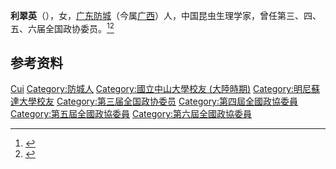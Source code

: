 '''利翠英'''（{{bd|1912年|}}），女，[[广东|广东]][[防城|防城]]（今属[[广西|广西]]）人，中国昆虫生理学家，曾任第三、四、五、六届全国政协委员。<ref>{{Cite book|title=历届全国政协委员人名辞典|author=|publisher=中国国际广播出版社|year=1996|isbn=9787507813746|location=北京|pages=286}}</ref><ref>{{Cite book|title=中华人民共和国职官志|author=何虎生, 李耀东, 向常福主编|publisher=中国社会出版社|year=2003|isbn=9787800883934|location=北京|pages=}}</ref>

== 参考资料 ==
{{reflist}}

{{中国人物小作品}}

{{Authority control}}
{{DEFAULTSORT:Li利}}
[[Category:利姓|Cui]]
[[Category:防城人|Category:防城人]]
[[Category:國立中山大學校友_(大陸時期)|Category:國立中山大學校友 (大陸時期)]]
[[Category:明尼蘇達大學校友|Category:明尼蘇達大學校友]]
[[Category:第三届全国政协委员|Category:第三届全国政协委员]]
[[Category:第四屆全國政協委員|Category:第四屆全國政協委員]]
[[Category:第五屆全國政協委員|Category:第五屆全國政協委員]]
[[Category:第六屆全國政協委員|Category:第六屆全國政協委員]]